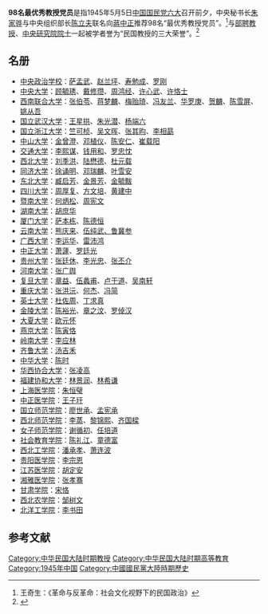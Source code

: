'''98名最优秀教授党员'''是指1945年5月5日[[中国国民党第六次全国代表大会|中国国民党六大]]召开前夕，中央秘书长[[朱家骅|朱家骅]]与中央组织部长[[陈立夫|陈立夫]]联名向[[蔣中正|蔣中正]]推荐98名“最优秀教授党员”。<ref>王奇生：《革命与反革命：社会文化视野下的民国政治》</ref>与[[部聘教授|部聘教授]]、[[中央研究院第一屆院士|中央研究院院士]]一起被学者誉为“民国教授的三大荣誉”。<ref>{{Cite journal|url=https://kns.cnki.net/KCMS/detail/detail.aspx?dbcode=CCJD&dbname=CCJDLAST2&filename=MING201401001&v=MDAwNDFyQ1VSN3FmWWVackZ5emxXcnJPS0NURmFiRzRIOVhNcm85RlpZUjhlWDFMdXhZUzdEaDFUM3FUcldNMUY=|title=民国教授的三大荣誉——部聘教授、最优秀教授党员、院士|author=沈卫威|year=2014|issue=01|issn=|journal=民国研究|doi=|access-date=2020-06-04|archive-date=2020-06-04|archive-url=https://web.archive.org/web/20200604072138/https://kns.cnki.net/KCMS/detail/detail.aspx?dbcode=CCJD&dbname=CCJDLAST2&filename=MING201401001&v=MDAwNDFyQ1VSN3FmWWVackZ5emxXcnJPS0NURmFiRzRIOVhNcm85RlpZUjhlWDFMdXhZUzdEaDFUM3FUcldNMUY=|dead-url=no}}</ref>

== 名册 ==
* [[中央政治学校|中央政治学校]]：[[萨孟武|萨孟武]]、[[赵兰坪|赵兰坪]]、[[寿勉成|寿勉成]]、[[罗刚|罗刚]]
* [[中央大学_(南京)|中央大学]]：[[顾毓琇|顾毓琇]]、[[戴修瓒|戴修瓒]]、[[周鸿经|周鸿经]]、[[许心武|许心武]]、[[许恪士|许恪士]]
* [[西南联合大学|西南联合大学]]：[[张伯苓|张伯苓]]、[[蒋梦麟|蒋梦麟]]、[[梅贻琦|梅贻琦]]、[[冯友兰|冯友兰]]、[[华罗庚|华罗庚]]、[[贺麟|贺麟]]、[[陈雪屏|陈雪屏]]、[[姚从吾|姚从吾]]
* [[国立武汉大学|国立武汉大学]]：[[王星拱|王星拱]]、[[朱光潜|朱光潜]]、[[杨端六|杨端六]]
* [[国立浙江大学|国立浙江大学]]：[[竺可桢|竺可桢]]、[[吴文晖|吴文晖]]、[[张其昀|张其昀]]、[[李相勗|李相勗]]
* [[中山大学|中山大学]]：[[金曾澄|金曾澄]]、[[邓植仪|邓植仪]]、[[陈安仁|陈安仁]]、[[崔载阳|崔载阳]]
* [[交通大学|交通大学]]：[[李熙谋|李熙谋]]、[[钱用和|钱用和]]、[[罗忠忱|罗忠忱]]
* [[西北大學_(中國)|西北大学]]：[[刘季洪|刘季洪]]、[[陆懋德|陆懋德]]、[[杜元载|杜元载]]
* [[同济大学|同济大学]]：[[徐诵明|徐诵明]]、[[邓瑞麟|邓瑞麟]]、[[叶雪安|叶雪安]]
* [[東北大學_(中國)|东北大学]]：[[臧启芳|臧启芳]]、[[金景芳|金景芳]]、[[金毓黻|金毓黻]]
* [[四川大学|四川大学]]：[[周厚复|周厚复]]、[[方文培|方文培]]、[[黄建中_(1889年)|黄建中]]
* [[暨南大学|暨南大学]]：[[何炳松|何炳松]]、[[周宪文|周宪文]]
* [[湖南大学|湖南大学]]：[[胡庶华|胡庶华]]
* [[厦门大学|厦门大学]]：[[萨本栋|萨本栋]]、[[陈德恒|陈德恒]]
* [[云南大学|云南大学]]：[[熊庆来|熊庆来]]、[[伍纯武、鲁冀参|伍纯武、鲁冀参]]
* [[广西大学|广西大学]]：[[李运华|李运华]]、[[雷沛鸿|雷沛鸿]]
* [[中正大学|中正大学]]：[[萧蘧|萧蘧]]、[[罗廷光|罗廷光]]
* [[贵州大学|贵州大学]]：[[张廷休|张廷休]]、[[李光忠|李光忠]]、[[张丕介|张丕介]]
* [[河南大学|河南大学]]：[[张广舆|张广舆]]
* [[复旦大学|复旦大学]]：[[章益|章益]]、[[伍蠡甫|伍蠡甫]]、[[卢于道|卢于道]]、[[吴南轩|吴南轩]]
* [[重庆大学|重庆大学]]：[[张洪沅|张洪沅]]、[[何杰_(地質採礦專家)|何杰]]、[[冯简|冯简]]
* [[英士大学|英士大学]]：[[杜佐周|杜佐周]]、[[丁求真|丁求真]]
* [[金陵大学|金陵大学]]：[[陈裕光|陈裕光]]、[[章之汶|章之汶]]、[[罗倬汉|罗倬汉]]
* [[大夏大学|大夏大学]]：[[欧元怀|欧元怀]]
* [[燕京大学|燕京大学]]：[[陈寅恪|陈寅恪]]
* [[嶺南大學_(廣州)|岭南大学]]：[[李应林|李应林]]
* [[齐鲁大学|齐鲁大学]]：[[汤吉禾|汤吉禾]]
* [[中华大学|中华大学]]：[[陈时|陈时]]
* [[华西协合大学|华西协合大学]]：[[张凌高|张凌高]]
* [[福建协和大学|福建协和大学]]：[[林景润|林景润]]、[[林希谦|林希谦]]
* [[上海医学院|上海医学院]]：[[朱恒璧|朱恒璧]]
* [[中正医学院|中正医学院]]：[[王子玕|王子玕]]
* [[国立师范学院|国立师范学院]]：[[廖世承|廖世承]]、[[孟宪承|孟宪承]]
* [[西北师范学院|西北师范学院]]：[[李蒸|李蒸]]、[[黎锦熙|黎锦熙]]、[[齐国樑|齐国樑]]
* [[女子师范学院|女子师范学院]]：[[谢循初|谢循初]]、[[任培道|任培道]]
* [[社会教育学院|社会教育学院]]：[[陈礼江|陈礼江]]、[[童德富|童德富]]
* [[西北工学院|西北工学院]]：[[潘承孝|潘承孝]]、[[萧连波|萧连波]]
* [[贵阳医学院|贵阳医学院]]：[[李宗恩|李宗恩]]
* [[江苏医学院|江苏医学院]]：[[胡定安|胡定安]]
* [[湘雅医学院|湘雅医学院]]：[[张孝骞|张孝骞]]
* [[甘肃学院|甘肃学院]]：[[宋恪|宋恪]]
* [[西北农学院|西北农学院]]：[[邹树文|邹树文]]
* [[北洋工学院|北洋工学院]]：[[李书田|李书田]]

==参考文献==
<references/>
[[Category:中华民国大陆时期教授|Category:中华民国大陆时期教授]]
[[Category:中华民国大陆时期高等教育|Category:中华民国大陆时期高等教育]]
[[Category:1945年中国|Category:1945年中国]]
[[Category:中國國民黨大陸時期歷史|Category:中國國民黨大陸時期歷史]]